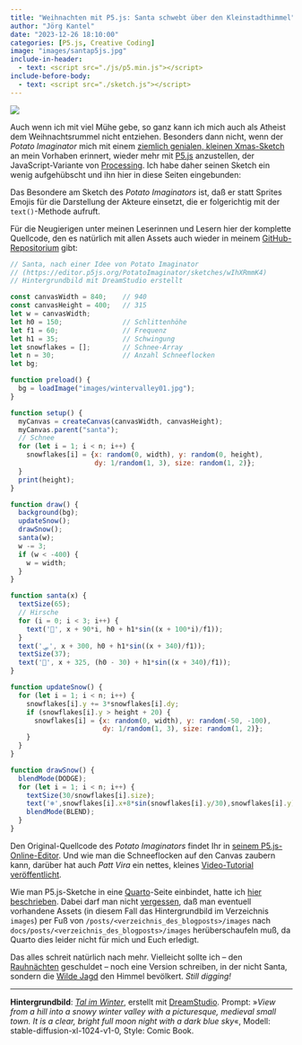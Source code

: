 ```yaml
---
title: "Weihnachten mit P5.js: Santa schwebt über den Kleinstadthimmel"
author: "Jörg Kantel"
date: "2023-12-26 18:10:00"
categories: [P5.js, Creative Coding]
image: "images/santap5js.jpg"
include-in-header:
  - text: <script src="./js/p5.min.js"></script>
include-before-body:
  - text: <script src="./sketch.js"></script>
---
```


[![](images/santap5js-b.jpg)](https://www.flickr.com/photos/schockwellenreiter/53422712070/)

Auch wenn ich mit viel Mühe gebe, so ganz kann ich mich auch als Atheist dem Weihnachtsrummel nicht entziehen. Besonders dann nicht, wenn der *Potato Imaginator* mich mit einem [ziemlich genialen, kleinen Xmas-Sketch](https://www.youtube.com/watch?v=QLyKaOgJGYI) an mein Vorhaben erinnert, wieder mehr mit [P5.js](http://cognitiones.kantel-chaos-team.de/programmierung/creativecoding/processing/p5js.html) anzustellen, der JavaScript-Variante von [Processing](http://cognitiones.kantel-chaos-team.de/programmierung/creativecoding/processing/processing.html). Ich habe daher seinen Sketch ein wenig aufgehübscht und ihn hier in diese Seiten eingebunden:

<div id="santa"></div>

Das Besondere am Sketch des *Potato Imaginators* ist, daß er statt Sprites Emojis für die Darstellung der Akteure einsetzt, die er folgerichtig mit der `text()`-Methode aufruft. 

Für die Neugierigen unter meinen Leserinnen und Lesern hier der komplette Quellcode, den es natürlich mit allen Assets auch wieder in meinem [GitHub-Repositorium](https://github.com/kantel/p5js/tree/master/santa) gibt:

~~~JavaScript
// Santa, nach einer Idee von Potato Imaginator
// (https://editor.p5js.org/PotatoImaginator/sketches/wIhXRmmK4)
// Hintergrundbild mit DreamStudio erstellt

const canvasWidth = 840;    // 940
const canvasHeight = 400;   // 315
let w = canvasWidth;
let h0 = 150;               // Schlittenhöhe
let f1 = 60;                // Frequenz
let h1 = 35;                // Schwingung
let snowflakes = [];        // Schnee-Array
let n = 30;                 // Anzahl Schneeflocken
let bg;

function preload() {
  bg = loadImage("images/wintervalley01.jpg");
}

function setup() {
  myCanvas = createCanvas(canvasWidth, canvasHeight);
  myCanvas.parent("santa");
  // Schnee
  for (let i = 1; i < n; i++) {
    snowflakes[i] = {x: random(0, width), y: random(0, height),
                     dy: 1/random(1, 3), size: random(1, 2)};
  }
  print(height);
}

function draw() {
  background(bg);
  updateSnow();
  drawSnow();
  santa(w);
  w -= 3;
  if (w < -400) {
    w = width;
  }
}

function santa(x) {
  textSize(65);
  // Hirsche
  for (i = 0; i < 3; i++) {
    text('🦌', x + 90*i, h0 + h1*sin((x + 100*i)/f1));
  }
  text('🛷', x + 300, h0 + h1*sin((x + 340)/f1));
  textSize(37);
  text('🎅', x + 325, (h0 - 30) + h1*sin((x + 340)/f1));
}

function updateSnow() {
  for (let i = 1; i < n; i++) {
    snowflakes[i].y += 3*snowflakes[i].dy;
    if (snowflakes[i].y > height + 20) {
      snowflakes[i] = {x: random(0, width), y: random(-50, -100),
                       dy: 1/random(1, 3), size: random(1, 2)};
    }
  }
}

function drawSnow() {
  blendMode(DODGE);
  for (let i = 1; i < n; i++) {
    textSize(30/snowflakes[i].size);
    text('❄️',snowflakes[i].x+8*sin(snowflakes[i].y/30),snowflakes[i].y);
    blendMode(BLEND);
  }
}
~~~

Den Original-Quellcode des *Potato Imaginators* findet Ihr in [seinem P5.js-Online-Editor](https://editor.p5js.org/PotatoImaginator/sketches/wIhXRmmK4). Und wie man die Schneeflocken auf den Canvas zaubern kann, darüber hat auch *Patt Vira* ein nettes, kleines [Video-Tutorial veröffentlicht](https://www.youtube.com/watch?v=ltI7CYZHrOg).

Wie man P5.js-Sketche in eine [Quarto](http://cognitiones.kantel-chaos-team.de/webworking/staticsites/quarto.html)-Seite einbindet, hatte ich [hier beschrieben](https://kantel.github.io/posts/2023050401_roboter_im_netz/). Dabei darf man nicht [vergessen](https://kantel.github.io/posts/2023051401_dancing_crab_p5js_v2/#fn2), daß man eventuell vorhandene Assets (in diesem Fall das Hintergrundbild im Verzeichnis `images`) per Fuß von `/posts/<verzeichnis_des_blogposts>/images` nach `docs/posts/<verzeichnis_des_blogposts>/images` herüberschaufeln muß, da Quarto dies leider nicht für mich und Euch erledigt.

Das alles schreit natürlich nach mehr. Vielleicht sollte ich -- den [Rauhnächten](https://de.wikipedia.org/wiki/Raunacht) geschuldet -- noch eine Version schreiben, in der nicht Santa, sondern die [Wilde Jagd](https://de.wikipedia.org/wiki/Wilde_Jagd) den Himmel bevölkert. *Still digging!*

---

**Hintergrundbild**: *[Tal im Winter](https://www.flickr.com/photos/schockwellenreiter/53422096166/)*, erstellt mit [DreamStudio](https://beta.dreamstudio.ai/generate). Prompt: »*View from a hill into a snowy winter valley with a picturesque, medieval small town. It is a clear, bright full moon night with a dark blue sky*«, Modell: stable-diffusion-xl-1024-v1-0, Style: Comic Book.
